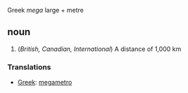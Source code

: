 Greek ''mega'' large + metre

==noun==

# (''British, Canadian, International'') A distance of 1,000 km


===Translations===

*[[Greek]]: [[megametro]]